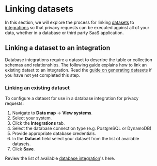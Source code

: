 
# Linking datasets 

In this section, we will explore the process for linking [datasets](/dev-docs/datasets) to [integrations](/user-guides/integrations) so that privacy requests can be executed against all of your data, whether in a database or third party SaaS application.


## Linking a dataset to an integration
Database integrations require a dataset to describe the table or collection schemas and relationships. The following guide explains how to link an existing dataet to an integration. Read the [guide on generating datasets](generate-datasets) if you have not yet completed this step.

### Linking an existing dataset 
To configure a dataset for use in a database integration for privacy requests:

1. Navigate to **Data map** → **View systems**.
2. Select your system.
3. Click the **Integrations** tab.
4. Select the database connection type (e.g. PostgreSQL or DynamoDB)
5. Provide appropriate database credentials.
6. In the **Dataset** field select your dataset from the list of available datasets. 
7. Click **Save**.

<Screenshot img="/docs/assets/img/integrations/link-datasets.gif" description="Link a dataset" /> 

Review the list of available [database integration](/user-guides/integrations/manage-integrations#2-configure-the-connection-information-and-test-the-integration)'s here.